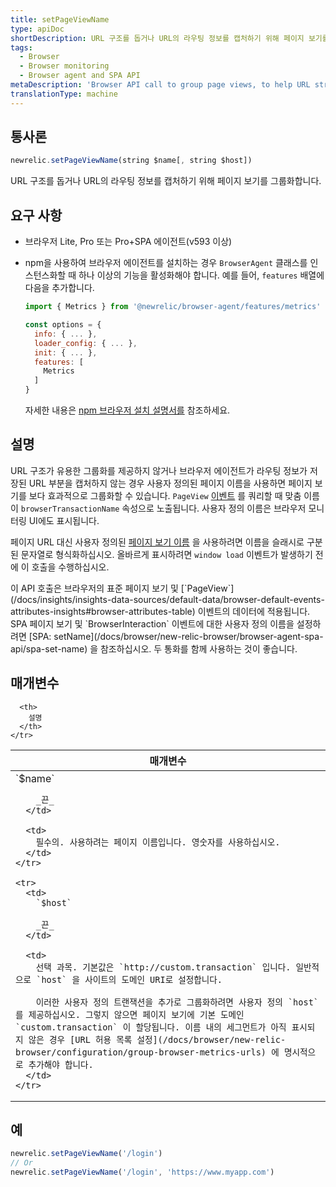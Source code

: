 ```yaml
---
title: setPageViewName
type: apiDoc
shortDescription: URL 구조를 돕거나 URL의 라우팅 정보를 캡처하기 위해 페이지 보기를 그룹화합니다.
tags:
  - Browser
  - Browser monitoring
  - Browser agent and SPA API
metaDescription: 'Browser API call to group page views, to help URL structure or help capture the URL''s routing information.'
translationType: machine
---
```


## 통사론

```js
newrelic.setPageViewName(string $name[, string $host])
```

URL 구조를 돕거나 URL의 라우팅 정보를 캡처하기 위해 페이지 보기를 그룹화합니다.

## 요구 사항

* 브라우저 Lite, Pro 또는 Pro+SPA 에이전트(v593 이상)

* npm을 사용하여 브라우저 에이전트를 설치하는 경우 `BrowserAgent` 클래스를 인스턴스화할 때 하나 이상의 기능을 활성화해야 합니다. 예를 들어, `features` 배열에 다음을 추가합니다.

  ```js
  import { Metrics } from '@newrelic/browser-agent/features/metrics'

  const options = {
    info: { ... },
    loader_config: { ... },
    init: { ... },
    features: [
      Metrics
    ]
  }
  ```

  자세한 내용은 [npm 브라우저 설치 설명서를](https://www.npmjs.com/package/@newrelic/browser-agent#new-relic-browser-agent) 참조하세요.

## 설명

URL 구조가 유용한 그룹화를 제공하지 않거나 브라우저 에이전트가 라우팅 정보가 저장된 URL 부분을 캡처하지 않는 경우 사용자 정의된 페이지 이름을 사용하면 페이지 보기를 보다 효과적으로 그룹화할 수 있습니다. `PageView` [이벤트](/docs/using-new-relic/data/understand-data/new-relic-data-types#event-data) 를 쿼리할 때 맞춤 이름이 `browserTransactionName` 속성으로 노출됩니다. 사용자 정의 이름은 브라우저 모니터링 UI에도 표시됩니다.

페이지 URL 대신 사용자 정의된 [페이지 보기 이름](/docs/browser/new-relic-browser/additional-standard-features/page-views-insights-your-sites-popularity) 을 사용하려면 이름을 슬래시로 구분된 문자열로 형식화하십시오. 올바르게 표시하려면 `window load` 이벤트가 발생하기 전에 이 호출을 수행하십시오.

<Callout variant="tip">
  이 API 호출은 브라우저의 표준 페이지 보기 및 [`PageView`](/docs/insights/insights-data-sources/default-data/browser-default-events-attributes-insights#browser-attributes-table) 이벤트의 데이터에 적용됩니다. SPA 페이지 보기 및 `BrowserInteraction` 이벤트에 대한 사용자 정의 이름을 설정하려면 [SPA: setName](/docs/browser/new-relic-browser/browser-agent-spa-api/spa-set-name) 을 참조하십시오. 두 통화를 함께 사용하는 것이 좋습니다.
</Callout>

## 매개변수

<table>
  <thead>
    <tr>
      <th width="25%">
        매개변수
      </th>

      <th>
        설명
      </th>
    </tr>
  </thead>

  <tbody>
    <tr>
      <td>
        `$name`

        _끈_
      </td>

      <td>
        필수의. 사용하려는 페이지 이름입니다. 영숫자를 사용하십시오.
      </td>
    </tr>

    <tr>
      <td>
        `$host`

        _끈_
      </td>

      <td>
        선택 과목. 기본값은 `http://custom.transaction` 입니다. 일반적으로 `host` 을 사이트의 도메인 URI로 설정합니다.

        이러한 사용자 정의 트랜잭션을 추가로 그룹화하려면 사용자 정의 `host` 를 제공하십시오. 그렇지 않으면 페이지 보기에 기본 도메인 `custom.transaction` 이 할당됩니다. 이름 내의 세그먼트가 아직 표시되지 않은 경우 [URL 허용 목록 설정](/docs/browser/new-relic-browser/configuration/group-browser-metrics-urls) 에 명시적으로 추가해야 합니다.
      </td>
    </tr>
  </tbody>
</table>

## 예

```js
newrelic.setPageViewName('/login')
// Or
newrelic.setPageViewName('/login', 'https://www.myapp.com')
```